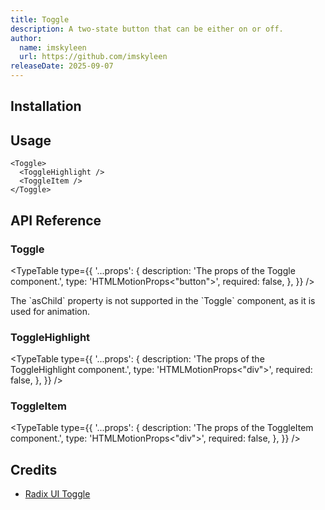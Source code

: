 ```yaml
---
title: Toggle
description: A two-state button that can be either on or off.
author:
  name: imskyleen
  url: https://github.com/imskyleen
releaseDate: 2025-09-07
---
```


<ComponentPreview name="demo-primitives-radix-toggle" />

## Installation

<ComponentInstallation name="primitives-radix-toggle" />

## Usage

```tsx
<Toggle>
  <ToggleHighlight />
  <ToggleItem />
</Toggle>
```

## API Reference

### Toggle

<ExternalLink
  href="https://www.radix-ui.com/primitives/docs/components/toggle#root"
  text="Radix UI API Reference - Toggle.Root"
/>

<TypeTable
  type={{
    '...props': {
      description: 'The props of the Toggle component.',
      type: 'HTMLMotionProps<"button">',
      required: false,
    },
  }}
/>

<Callout type="info">
  The `asChild` property is not supported in the `Toggle` component, as it is
  used for animation.
</Callout>

### ToggleHighlight

<TypeTable
  type={{
    '...props': {
      description: 'The props of the ToggleHighlight component.',
      type: 'HTMLMotionProps<"div">',
      required: false,
    },
  }}
/>

### ToggleItem

<TypeTable
  type={{
    '...props': {
      description: 'The props of the ToggleItem component.',
      type: 'HTMLMotionProps<"div">',
      required: false,
    },
  }}
/>

## Credits

- [Radix UI Toggle](https://www.radix-ui.com/primitives/docs/components/toggle)
